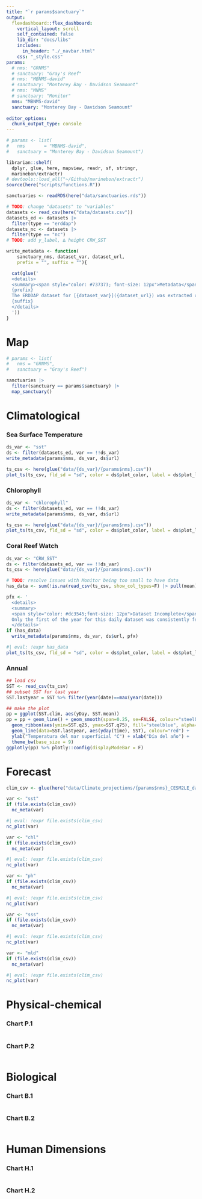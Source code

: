 ```yaml
---
title: "`r params$sanctuary`"
output: 
  flexdashboard::flex_dashboard:
    vertical_layout: scroll
    self_contained: false
    lib_dir: "docs/libs"
    includes:
      in_header: "./_navbar.html"
    css: "_style.css"
params:
  # nms: "GRNMS"
  # sanctuary: "Gray's Reef"
  # nms: "MBNMS-david"
  # sanctuary: "Monterey Bay - Davidson Seamount"
  # nms: "MNMS"
  # sanctuary: "Monitor"
  nms: "MBNMS-david"
  sanctuary: "Monterey Bay - Davidson Seamount"
  
editor_options: 
  chunk_output_type: console
---
```


```r
# params <- list(
#   nms       = "MBNMS-david",
#   sanctuary = "Monterey Bay - Davidson Seamount")

librarian::shelf(
  dplyr, glue, here, mapview, readr, sf, stringr,
  marinebon/extractr)
# devtools::load_all("~/Github/marinebon/extractr")
source(here("scripts/functions.R"))

sanctuaries <- readRDS(here("data/sanctuaries.rds"))

# TODO: change "datasets" to "variables"
datasets <- read_csv(here("data/datasets.csv"))
datasets_ed <- datasets |> 
  filter(type == "erddap")
datasets_nc <- datasets |> 
  filter(type == "nc")
# TODO: add y_label, ∆ height CRW_SST

write_metadata <- function(
    sanctuary_nms, dataset_var, dataset_url,
    prefix = "", suffix = ""){

  cat(glue('
  <details>
  <summary><span style="color: #737373; font-size: 12px">Metadata</span></summary>
  {prefix}
  The ERDDAP dataset for [{dataset_var}]({dataset_url}) was extracted using [get_data.R](https://github.com/noaa-onms/climate-dashboard/blob/main/scripts/get_data.R) for the {params$sanctuary} polygon and output to [{params$nms}.csv](https://raw.githubusercontent.com/noaa-onms/climate-dashboard/main/data/{dataset_var}/{params$nms}.csv), which gets visualized below using [`extractr::plot_ts()`](https://marinebon.github.io/extractr/reference/plot_ts.html).
  {suffix}
  </details> 
  '))
}
```

# Map {.sidebar data-width=200}

```r
# params <- list(
#   nms = "GRNMS",
#   sanctuary = "Gray's Reef")

sanctuaries |>
  filter(sanctuary == params$sanctuary) |>
  map_sanctuary()
```

# Climatological

### Sea Surface Temperature {data-height=300}

```r
ds_var <- "sst"
ds <- filter(datasets_ed, var == !!ds_var)
write_metadata(params$nms, ds_var, ds$url)
```
    
```r
ts_csv <- here(glue("data/{ds_var}/{params$nms}.csv"))
plot_ts(ts_csv, fld_sd = "sd", color = ds$plot_color, label = ds$plot_label)
```

### Chlorophyll {data-height=300}
    
```r
ds_var <- "chlorophyll"
ds <- filter(datasets_ed, var == !!ds_var)
write_metadata(params$nms, ds_var, ds$url)
```

```r
ts_csv <- here(glue("data/{ds_var}/{params$nms}.csv"))
plot_ts(ts_csv, fld_sd = "sd", color = ds$plot_color, label = ds$plot_label)
```

### Coral Reef Watch {data-height=300}

```r
ds_var <- "CRW_SST"
ds <- filter(datasets_ed, var == !!ds_var)
ts_csv <- here(glue("data/{ds_var}/{params$nms}.csv"))

# TODO: resolve issues with Monitor being too small to have data
has_data <- sum(!is.na(read_csv(ts_csv, show_col_types=F) |> pull(mean))) > 0

pfx <- '
  <details>
  <summary>
  <span style="color: #dc3545;font-size: 12px">Dataset Incomplete</span></summary>
  Only the first of the year for this daily dataset was consistently fetched across sanctuaries so far.
  </details>'
if (has_data)
  write_metadata(params$nms, ds_var, ds$url, pfx)
```

```r
#| eval: !expr has_data
plot_ts(ts_csv, fld_sd = "sd", color = ds$plot_color, label = ds$plot_label)
```

### Annual
```r
## load csv
SST <- read_csv(ts_csv)
## subset SST for last year
SST.lastyear = SST %>% filter(year(date)==max(year(date)))

## make the plot
pp = ggplot(SST.clim, aes(yDay, SST.mean))
pp = pp + geom_line() + geom_smooth(span=0.25, se=FALSE, colour="steelblue") +  
  geom_ribbon(aes(ymin=SST.q25, ymax=SST.q75), fill="steelblue", alpha=0.5) +
  geom_line(data=SST.lastyear, aes(yday(time), SST), colour="red") + 
  ylab("Temperatura del mar superficial °C") + xlab("Día del año") + 
  theme_bw(base_size = 9) 
ggplotly(pp) %>% plotly::config(displayModeBar = F) 
```

# Forecast

```r
clim_csv <- glue(here("data/Climate_projections/{params$nms}_CESM2LE_data_1850-2100_mean_stdev_annual.csv"))

var <- "sst"
if (file.exists(clim_csv))
  nc_meta(var)
```

```r
#| eval: !expr file.exists(clim_csv)
nc_plot(var)
```

```r
var <- "chl"
if (file.exists(clim_csv))
  nc_meta(var)
```

```r
#| eval: !expr file.exists(clim_csv)
nc_plot(var)
```

```r
var <- "ph"
if (file.exists(clim_csv))
  nc_meta(var)
```

```r
#| eval: !expr file.exists(clim_csv)
nc_plot(var)
```


```r
var <- "sss"
if (file.exists(clim_csv))
  nc_meta(var)
```

```r
#| eval: !expr file.exists(clim_csv)
nc_plot(var)
```


```r
var <- "mld"
if (file.exists(clim_csv))
  nc_meta(var)
```

```r
#| eval: !expr file.exists(clim_csv)
nc_plot(var)
```

# Physical-chemical

### Chart P.1

```r
```

### Chart P.2

```r
```


# Biological

### Chart B.1

```r
```

### Chart B.2

```r
```

# Human Dimensions

### Chart H.1

```r
```

### Chart H.2

```r
```

